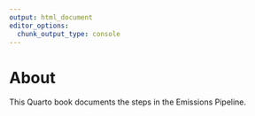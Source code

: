 ```yaml
---
output: html_document
editor_options: 
  chunk_output_type: console
---
```


# About

This Quarto book documents the steps in the Emissions Pipeline. 